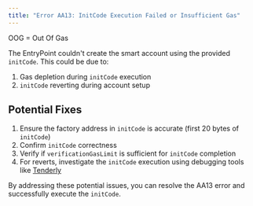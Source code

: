 ```yaml
---
title: "Error AA13: InitCode Execution Failed or Insufficient Gas"
---
```


<Note>OOG = Out Of Gas</Note>


The EntryPoint couldn't create the smart account using the provided `initCode`. This could be due to:

1. Gas depletion during `initCode` execution
2. `initCode` reverting during account setup

## Potential Fixes

1. Ensure the factory address in `initCode` is accurate (first 20 bytes of `initCode`)
2. Confirm `initCode` correctness
3. Verify if `verificationGasLimit` is sufficient for `initCode` completion
4. For reverts, investigate the `initCode` execution using debugging tools like [Tenderly](https://tenderly.co/)

By addressing these potential issues, you can resolve the AA13 error and successfully execute the `initCode`.